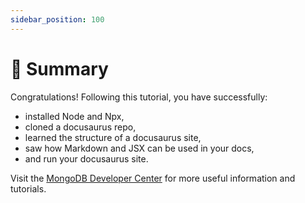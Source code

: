 ```yaml
---
sidebar_position: 100
---
```


# 🎯 Summary

Congratulations! Following this tutorial, you have successfully:
* installed Node and Npx,
* cloned a docusaurus repo,
* learned the structure of a docusaurus site,
* saw how Markdown and JSX can be used in your docs,
* and run your docusaurus site.

Visit the [MongoDB Developer Center](https://mongodb.com/developer/?utm_campaign=devrel&utm_source=workshop&utm_medium=cta&utm_content=soccer_workshop&utm_term=stanimira_vlaeva) for more useful information and tutorials.
